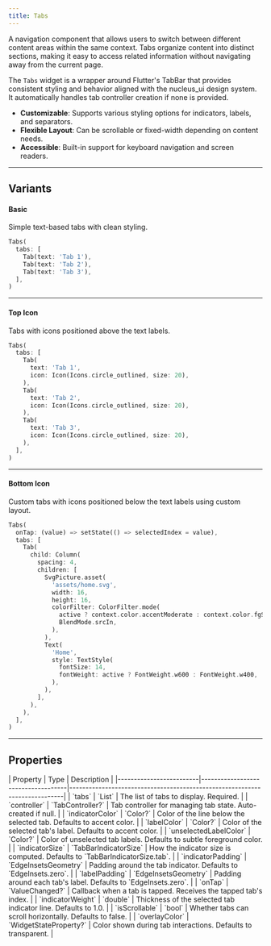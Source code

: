 ```yaml
---
title: Tabs
---
```



A navigation component that allows users to switch between different content areas within the same context. Tabs organize content into distinct sections, making it easy to access related information without navigating away from the current page.

The `Tabs` widget is a wrapper around Flutter's TabBar that provides consistent styling and behavior aligned with the nucleus_ui design system. It automatically handles tab controller creation if none is provided.

- **Customizable**: Supports various styling options for indicators, labels, and separators.
- **Flexible Layout**: Can be scrollable or fixed-width depending on content needs.
- **Accessible**: Built-in support for keyboard navigation and screen readers.

---

## Variants

#### Basic
Simple text-based tabs with clean styling.

<Preview src="tabs?style=basic">

```dart
Tabs(
  tabs: [
    Tab(text: 'Tab 1'),
    Tab(text: 'Tab 2'),
    Tab(text: 'Tab 3'),
  ],
)
```

</Preview>

---

#### Top Icon
Tabs with icons positioned above the text labels.

<Preview src="tabs?style=topIcon">

```dart
Tabs(
  tabs: [
    Tab(
      text: 'Tab 1',
      icon: Icon(Icons.circle_outlined, size: 20),
    ),
    Tab(
      text: 'Tab 2',
      icon: Icon(Icons.circle_outlined, size: 20),
    ),
    Tab(
      text: 'Tab 3',
      icon: Icon(Icons.circle_outlined, size: 20),
    ),
  ],
)
```

</Preview>

---

#### Bottom Icon
Custom tabs with icons positioned below the text labels using custom layout.

<Preview src="tabs?style=bottomIcon">

```dart
Tabs(
  onTap: (value) => setState(() => selectedIndex = value),
  tabs: [
    Tab(
      child: Column(
        spacing: 4,
        children: [
          SvgPicture.asset(
            'assets/home.svg',
            width: 16,
            height: 16,
            colorFilter: ColorFilter.mode(
              active ? context.color.accentModerate : context.color.fgSubtle,
              BlendMode.srcIn,
            ),
          ),
          Text(
            'Home',
            style: TextStyle(
              fontSize: 14,
              fontWeight: active ? FontWeight.w600 : FontWeight.w400,
            ),
          ),
        ],
      ),
    ),
  ],
)
```

</Preview>

---

## Properties

<div class="docs-table">
| Property                | Type                               | Description                                                                |
|-------------------------|------------------------------------|----------------------------------------------------------------------------|
| `tabs`                  | `List<Widget>`                     | The list of tabs to display. Required.                                     |
| `controller`            | `TabController?`                   | Tab controller for managing tab state. Auto-created if null.               |
| `indicatorColor`        | `Color?`                           | Color of the line below the selected tab. Defaults to accent color.        |
| `labelColor`            | `Color?`                           | Color of the selected tab's label. Defaults to accent color.               |
| `unselectedLabelColor`  | `Color?`                           | Color of unselected tab labels. Defaults to subtle foreground color.       |
| `indicatorSize`         | `TabBarIndicatorSize`              | How the indicator size is computed. Defaults to `TabBarIndicatorSize.tab`. |
| `indicatorPadding`      | `EdgeInsetsGeometry`               | Padding around the tab indicator. Defaults to `EdgeInsets.zero`.           |
| `labelPadding`          | `EdgeInsetsGeometry`               | Padding around each tab's label. Defaults to `EdgeInsets.zero`.            |
| `onTap`                 | `ValueChanged<int>?`               | Callback when a tab is tapped. Receives the tapped tab's index.            |
| `indicatorWeight`       | `double`                           | Thickness of the selected tab indicator line. Defaults to 1.0.             |
| `isScrollable`          | `bool`                             | Whether tabs can scroll horizontally. Defaults to false.                   |
| `overlayColor`          | `WidgetStateProperty<Color?>?`     | Color shown during tab interactions. Defaults to transparent.              |
</div>
